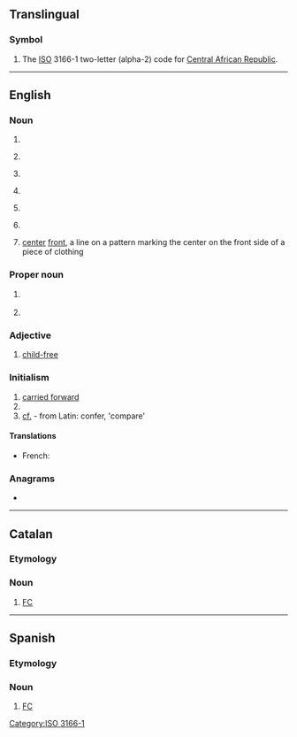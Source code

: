 {{also|cf|Cf|cF|cf.|c.f.|.cf}}
==Translingual==

===Symbol===
{{head|mul|symbol}}
# The [[ISO]] 3166-1 two-letter (alpha-2) code for [[Central African Republic]].

[[Category:ISO 3166-1]]

----

==English==
{{wikipedia}}

===Noun===
{{en-noun|~}}

# {{abbreviation of|en|cluster fuck}}
# {{lb|en|baseball}} {{abbreviation of|en|center field}}
# {{lb|en|baseball}} {{abbreviation of|en|center fielder}}
# {{lb|en|finance}} {{abbreviation of|en|cash flow}}
# {{lb|en|health}} {{abbreviation of|en|cystic fibrosis}}
# {{lb|en|computing}} {{abbreviation of|en|w:Collaborative filtering|Collaborative filtering}}
# {{lb|en|textiles|sewing}} [[center]] [[front]], a line on a pattern marking the center on the front side of a piece of clothing

===Proper noun===
{{en-proper noun}}

# {{lb|en|Canada|military}} {{abbreviation of|en|Canadian Forces}}
# {{lb|en|computing}} {{abbreviation of|en|w:.NET Compact Framework|.NET Compact Framework}}

===Adjective===
{{en-adj|-}}

# [[child-free]]

===Initialism===
{{rfc-header|lang=en|Initialism}}
{{head|en|initialism}}

# [[carried forward]]
# {{abbreviation of|en|Charlie Foxtrot}}
# [[cf.]] - from Latin: confer, 'compare'

====Translations====
{{trans-top|Canadian Forces}}
* French: {{t+|fr|FC}}
{{trans-mid}}
{{trans-bottom}}

===Anagrams===
* {{anagrams|en|a=cf|F.C.|FC}}

----

==Catalan==

===Etymology===
{{initialism of|ca|[[club|Club]] de [[futbol|Futbol]]||Football Club}}

===Noun===
{{head|ca|noun|g=m}}

# [[FC]] {{gloss|Football Club}}

----

==Spanish==

===Etymology===
{{init of|es|[[club|Club]] de [[fútbol|Fútbol]]||Football Club}}

===Noun===
{{head|es|noun}}

# [[FC]] {{gloss|Football Club}}